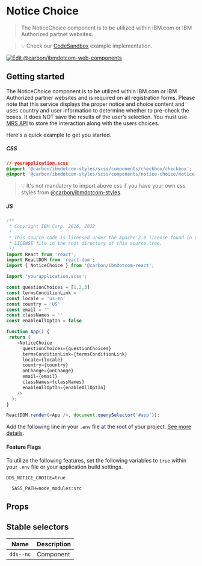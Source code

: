 
# Notice Choice

> The NoticeChoice component is to be utilized within IBM.com or IBM Authorized partnet websites.

> 💡 Check our
> [CodeSandbox](https://codesandbox.io/s/github/carbon-design-system/carbon-for-ibm-dotcom/tree/v1/packages/react/examples/codesandbox/components/NoticeChoice)
> example implementation.

[![Edit @carbon/ibmdotcom-web-components](https://codesandbox.io/static/img/play-codesandbox.svg)](https://codesandbox.io/s/github/carbon-design-system/carbon-for-ibm-dotcom/tree/v1/packages/react/examples/codesandbox/components/NoticeChoice)

## Getting started

The NoticeChoice component is to be utilized within IBM.com or IBM Authorized partner websites and is required on all registration forms.  Please note that this service displays the proper notice and choice content and uses country and user information to determine whether to pre-check the boxes.  It does NOT save the results of the user’s selection.  You must use [MRS API](https://w3.ibm.com/w3publisher/mrs/mrsaas-api) to store the interaction along with the users choices.


Here's a quick example to get you started.

##### CSS

```css
// yourapplication.scss
@import '@carbon/ibmdotcom-styles/scss/components/checkbox/checkbox';
@import '@carbon/ibmdotcom-styles/scss/components/notice-choice/notice-choice';
```

> 💡 It's not mandatory to import above css if you have your own css.
> styles from
> [@carbon/ibmdotcom-styles](https://github.com/carbon-design-system/carbon-for-ibm-dotcom/blob/v1/packages/styles).

##### JS

```javascript
/**
 * Copyright IBM Corp. 2016, 2022
 *
 * This source code is licensed under the Apache-2.0 license found in the
 * LICENSE file in the root directory of this source tree.
 */
import React from 'react';
import ReactDOM from 'react-dom';
import { NoticeChoice } from '@carbon/ibmdotcom-react';

import 'yourapplication.scss';

const questionChoices = [1,2,3]
const termsConditionLink = ``
const locale = 'us-en'
const country = 'US'
const email = ''
const classNames = ''
const enableAllOptIn = false

function App() {
 return (
    <NoticeChoice
      questionChoices={questionChoices}
      termsConditionLink={termsConditionLink}
      locale={locale}
      country={country}
      onChange={onChange}
      email={email}
      classNames={classNames}
      enableAllOptIn={enableAllOptIn}
    />
  );
}

ReactDOM.render(<App />, document.querySelector('#app'));
```

Add the following line in your `.env` file at the root of your project.
[See more details](https://github.com/carbon-design-system/carbon-for-ibm-dotcom/tree/v1/packages/styles#usage).

#### Feature Flags

To utilize the following features, set the following variables to `true` within
your `.env` file or your application build settings.

```
DDS_NOTICE_CHOICE=true
```

```
  SASS_PATH=node_modules:src
```


## Props

<Props of={NoticeChoice} />

## Stable selectors

| Name         | Description |
| ------------ | ----------- |
| `dds--nc`    | Component   |

<Description markdown={contributing} />
